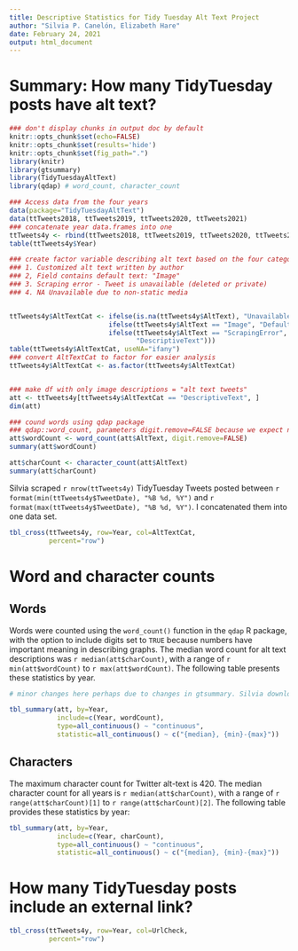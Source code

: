 ```yaml
---
title: Descriptive Statistics for Tidy Tuesday Alt Text Project
author: "Silvia P. Canelón, Elizabeth Hare"
date: February 24, 2021
output: html_document
---
```


# Summary: How many TidyTuesday posts have alt text?


``` r
### don't display chunks in output doc by default
knitr::opts_chunk$set(echo=FALSE)
knitr::opts_chunk$set(results='hide')
knitr::opts_chunk$set(fig_path=".")
library(knitr)
library(gtsummary)
library(TidyTuesdayAltText)
library(qdap) # word_count, character_count

### Access data from the four years
data(package="TidyTuesdayAltText")
data(ttTweets2018, ttTweets2019, ttTweets2020, ttTweets2021)
### concatenate year data.frames into one
ttTweets4y <- rbind(ttTweets2018, ttTweets2019, ttTweets2020, ttTweets2021)
table(ttTweets4y$Year)

### create factor variable describing alt text based on the four categories
### 1. Customized alt text written by author
### 2, Field contains default text: "Image"
### 3. Scraping error - Tweet is unavailable (deleted or private)
### 4. NA Unavailable due to non-static media


ttTweets4y$AltTextCat <- ifelse(is.na(ttTweets4y$AltText), "UnavailableNonStatic",
                         ifelse(ttTweets4y$AltText == "Image", "DefaultDescription",
                         ifelse(ttTweets4y$AltText == "ScrapingError", "ScrapingError",
                                "DescriptiveText")))
table(ttTweets4y$AltTextCat, useNA="ifany")
### convert AltTextCat to factor for easier analysis
ttTweets4y$AltTextCat <- as.factor(ttTweets4y$AltTextCat)


### make df with only image descriptions = "alt text tweets"
att <- ttTweets4y[ttTweets4y$AltTextCat == "DescriptiveText", ]
dim(att)

### cound words using qdap package
### qdap::word_count, parameters digit.remove=FALSE because we expect numerals
att$wordCount <- word_count(att$AltText, digit.remove=FALSE)
summary(att$wordCount)

att$charCount <- character_count(att$AltText)
summary(att$charCount)
```

<!-- Silvia: Minor change here to include a more specific date range -->

Silvia scraped `r nrow(ttTweets4y)` TidyTuesday Tweets posted between `r format(min(ttTweets4y$TweetDate), "%B %d, %Y")` and `r format(max(ttTweets4y$TweetDate), "%B %d, %Y")`. I concatenated them into one data set.

``` r
tbl_cross(ttTweets4y, row=Year, col=AltTextCat,
          percent="row")
```


# Word and character counts

## Words

Words were counted using the `word_count()` function in the `qdap` R package, with
the option to include digits set to `TRUE` because numbers have important meaning
in describing graphs. The median word count for alt text descriptions was 
`r median(att$charCount)`, with a range of 
`r min(att$wordCount)` to 
`r max(att$wordCount)`. 
The following table presents these statistics by year.


``` r
# minor changes here perhaps due to changes in gtsummary. Silvia downloaded gtsummary v1.3.7

tbl_summary(att, by=Year,
            include=c(Year, wordCount),
            type=all_continuous() ~ "continuous",
            statistic=all_continuous() ~ c("{median}, {min}-{max}"))

```

## Characters

<!-- Silvia: I'm not sure what was meant by the first line of the paragraph. As an aside, the maximum number of characters allowed for Twitter media alt-text is 1,000-->

The maximum character count for Twitter alt-text is 420. The median character count for all years is `r median(att$charCount)`, with a range of `r range(att$charCount)[1]` to `r range(att$charCount)[2]`. The following table provides these statistics by year:

``` r

tbl_summary(att, by=Year,
            include=c(Year, charCount),
            type=all_continuous() ~ "continuous",
            statistic=all_continuous() ~ c("{median}, {min}-{max}"))

```

# How many TidyTuesday posts include an external link?

``` r
tbl_cross(ttTweets4y, row=Year, col=UrlCheck,
          percent="row")
```
